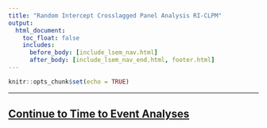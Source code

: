 ```yaml
---
title: "Random Intercept Crosslagged Panel Analysis RI-CLPM"
output:
  html_document:
    toc_float: false
    includes:
      before_body: [include_lsem_nav.html]
      after_body: [include_lsem_nav_end.html, footer.html]
---
```


```r
knitr::opts_chunk$set(echo = TRUE)
```


***
## [Continue to Time to Event Analyses](lsem-9.html){.continue-link}
